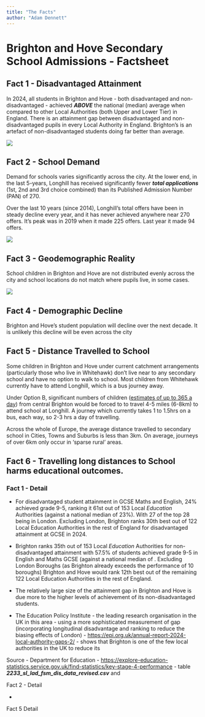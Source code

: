 ```yaml
---
title: "The Facts"
author: "Adam Dennett"
---
```


# Brighton and Hove Secondary School Admissions - Factsheet

## Fact 1 - Disadvantaged Attainment

In 2024, all students in Brighton and Hove - both disadvantaged and non-disadvantaged - achieved ***ABOVE*** the national (median) average when compared to other Local Authorities (both Upper and Lower Tier) in England. There is an attainment gap between disadvantaged and non-disadvantaged pupils in every Local Authority in England. Brighton's is an artefact of non-disadvantaged students doing far better than average.

![](images/attainmentgap_95.png)

## Fact 2 - School Demand

Demand for schools varies significantly across the city. At the lower end, in the last 5-years, Longhill has received significantly fewer ***total applications*** (1st, 2nd and 3rd choice combined) than its Published Admission Number (PAN) of 270.

Over the last 10 years (since 2014), Longhill's total offers have been in steady decline every year, and it has never achieved anywhere near 270 offers. It's peak was in 2019 when it made 225 offers. Last year it made 94 offers.

![](images/yearly_offers_sml.png)

## Fact 3 - Geodemographic Reality

School children in Brighton and Hove are not distributed evenly across the city and school locations do not match where pupils live, in some cases.

![](images/map_11_year_olds_2024.png)

## Fact 4 - Demographic Decline

Brighton and Hove's student population will decline over the next decade. It is unlikely this decline will be even across the city

## Fact 5 - Distance Travelled to School

Some children in Brighton and Hove under current catchment arrangements (particularly those who live in Whitehawk) don't live near to any secondary school and have no option to walk to school. Most children from Whitehawk currently have to attend Longhill, which is a bus journey away.

Under Option B, significant numbers of children ([estimates of up to 365 a day](https://adamdennett.github.io/BH_Schools_2/schools_wk3.html#option-b-and-the-inevitable-mass-transfer-of-children-from-central-brighton-to-the-east)) from central Brighton would be forced to to travel 4-5 miles (6-8km) to attend school at Longhill. A journey which currently takes 1 to 1.5hrs on a bus, each way, so 2-3 hrs a day of travelling.

Across the whole of Europe, the average distance travelled to secondary school in Cities, Towns and Suburbs is less than 3km. On average, journeys of over 6km only occur in 'sparse rural' areas.

## Fact 6 - Travelling long distances to School harms educational outcomes. 

### Fact 1 - Detail

-   For disadvantaged student attainment in GCSE Maths and English, 24% achieved grade 9-5, ranking it 61st out of 153 Local *Education* Authorities (against a national median of 23%). With 27 of the top 28 being in London. Excluding London, Brighton ranks 30th best out of 122 Local Education Authorities in the rest of England for disadvantaged attainment at GCSE in 2024.

-   Brighton ranks 35th out of 153 Local *Education* Authorities for non-disadvantaged attainment with 57.5% of students achieved grade 9-5 in English and Maths GCSE (against a national median of . Excluding London Boroughs (as Brighton already exceeds the performance of 10 boroughs) Brighton and Hove would rank 12th best out of the remaining 122 Local Education Authorities in the rest of England.

-   The relatively large size of the attainment gap in Brighton and Hove is due more to the higher levels of achievement of its non-disadvantaged students.

-   The Education Policy Institute - the leading research organisation in the UK in this area - using a more sophisticated measurement of gap (incorporating longitudinal disadvantage and ranking to reduce the biasing effects of London) - <https://epi.org.uk/annual-report-2024-local-authority-gaps-2/> - shows that Brighton is one of the few local authorities in the UK to reduce its

Source - Department for Education - <https://explore-education-statistics.service.gov.uk/find-statistics/key-stage-4-performance> - table ***2233_sl_lad_fsm_dis_data_revised.csv*** and

Fact 2 - Detail

-   

Fact 5 Detail
